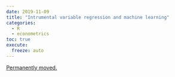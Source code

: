 ```yaml
---
date: 2019-11-09
title: "Intrumental variable regression and machine learning"
categories:
  - R
  - econometrics
toc: true
execute:
  freeze: auto
---
```


[Permanently moved.](../../posts/2019-11-06-explainability_econometrics.qmd)
